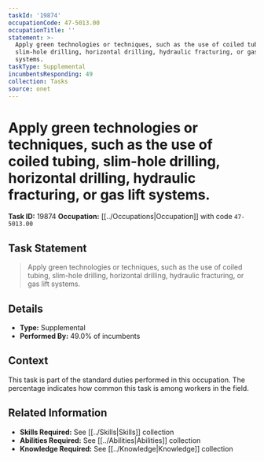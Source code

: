 ```yaml
---
taskId: '19874'
occupationCode: 47-5013.00
occupationTitle: ''
statement: >-
  Apply green technologies or techniques, such as the use of coiled tubing,
  slim-hole drilling, horizontal drilling, hydraulic fracturing, or gas lift
  systems.
taskType: Supplemental
incumbentsResponding: 49
collection: Tasks
source: onet
---
```

# Apply green technologies or techniques, such as the use of coiled tubing, slim-hole drilling, horizontal drilling, hydraulic fracturing, or gas lift systems.

**Task ID:** 19874
**Occupation:** [[../Occupations|Occupation]] with code `47-5013.00`

## Task Statement

> Apply green technologies or techniques, such as the use of coiled tubing, slim-hole drilling, horizontal drilling, hydraulic fracturing, or gas lift systems.

## Details

- **Type:** Supplemental
- **Performed By:** 49.0% of incumbents

## Context

This task is part of the standard duties performed in this occupation. The percentage indicates how common this task is among workers in the field.

## Related Information

- **Skills Required:** See [[../Skills|Skills]] collection
- **Abilities Required:** See [[../Abilities|Abilities]] collection
- **Knowledge Required:** See [[../Knowledge|Knowledge]] collection
